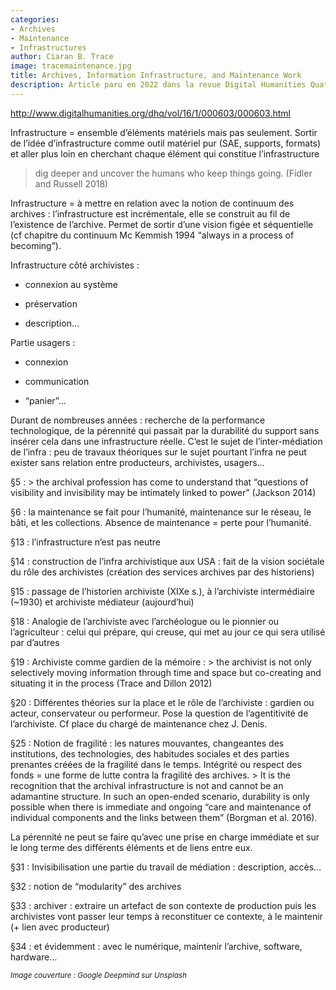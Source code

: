 ```yaml
---
categories:
- Archives
- Maintenance
- Infrastructures
author: Ciaran B. Trace
image: tracemaintenance.jpg
title: Archives, Information Infrastructure, and Maintenance Work
description: Article paru en 2022 dans la revue Digital Humanities Quaterly
---
```


[http://www.digitalhumanities.org/dhq/vol/16/1/000603/000603.html](http://www.digitalhumanities.org/dhq/vol/16/1/000603/000603.html)

Infrastructure = ensemble d'éléments matériels mais pas seulement. Sortir de l'idée d'infrastructure comme outil matériel pur (SAE, supports, formats) et aller plus loin en cherchant chaque élément qui constitue l'infrastructure

> dig deeper and uncover the humans who keep things going.  (Fidler and Russell 2018)

Infrastructure = à mettre en relation avec la notion de continuum des archives : l'infrastructure est incrémentale, elle se construit au fil de l'existence de l'archive. Permet de sortir d'une vision figée et séquentielle (cf chapitre du continuum Mc Kemmish 1994 "always in a process of becoming").

Infrastructure côté archivistes : 

* connexion au système

* préservation

* description...

Partie usagers : 

* connexion

* communication

* "panier"...

Durant de nombreuses années : recherche de la performance technologique, de la pérennité qui passait par la durabilité du support sans insérer cela dans une infrastructure réelle. C'est le sujet de l'inter-médiation de l'infra : peu de travaux théoriques sur le sujet pourtant l'infra ne peut exister sans relation entre producteurs, archivistes, usagers...

§5 : 
> the archival profession has come to understand that “questions of visibility and invisibility may be intimately linked to power” (Jackson 2014)

§6 : la maintenance se fait pour l'humanité, maintenance sur le réseau, le bâti, et les collections. Absence de maintenance = perte pour l'humanité.

§13 : l'infrastructure n'est pas neutre

§14 : construction de l'infra archivistique aux USA : fait de la vision sociétale du rôle des archivistes (création des services archives par des historiens)

§15 : passage de l'historien archiviste (XIXe s.), à l'archiviste intermédiaire (~1930) et archiviste médiateur (aujourd'hui)

§18 : Analogie de l'archiviste avec l'archéologue ou le pionnier ou l'agriculteur : celui qui prépare, qui creuse, qui met au jour ce qui sera utilisé par d'autres

§19 : Archiviste comme gardien de la mémoire : 
> the archivist is not only selectively moving information through time and space but co-creating and situating it in the process (Trace and Dillon 2012)

§20 : Différentes théories sur la place et le rôle de l'archiviste : gardien ou acteur, conservateur ou performeur. Pose la question de l'agentitivité de l'archiviste. Cf place du chargé de maintenance chez J. Denis.

§25 : Notion de fragilité : les natures mouvantes, changeantes des institutions, des technologies, des habitudes sociales et des parties prenantes créées de la fragilité dans le temps. Intégrité ou respect des fonds = une forme de lutte contra la fragilité des archives.
>  It is the recognition that the archival infrastructure is not and cannot be an adamantine structure. In such an open-ended scenario, durability is only possible when there is immediate and ongoing “care and maintenance of individual components and the links between them” (Borgman et al. 2016).

La pérennité ne peut se faire qu'avec une prise en charge immédiate et sur le long terme des différents éléments et de liens entre eux.

§31 : Invisibilisation une partie du travail de médiation : description, accès...

§32 : notion de "modularity" des archives

§33 : archiver : extraire un artefact de son contexte de production puis les archivistes vont passer leur temps à reconstituer ce contexte, à le maintenir (+ lien avec producteur)

§34 : et évidemment : avec le numérique, maintenir l'archive, software, hardware...

~*Image couverture : Google Deepmind sur Unsplash*~
